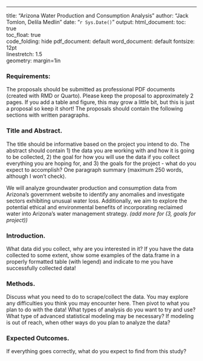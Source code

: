 ---
title: "Arizona Water Production and Consumption Analysis"
author: "Jack Tomlon, Delila Medlin"
date: "`r Sys.Date()`"
output: 
  html_document:
    toc: true        
    toc_float: true  
    code_folding: hide 
  pdf_document: default 
  word_document: default 
fontsize: 12pt         
linestretch: 1.5       
geometry: margin=1in   

### Requirements:

The proposals should be submitted as professional PDF documents (created with RMD or Quarto). Please keep the proposal to approximately 2 pages.  If you add a table and figure, this may grow a little bit, but this is just a proposal so keep it short! The proposals should contain the following sections with written paragraphs.

### Title and Abstract. 

The title should be informative based on the project you intend to do.  The abstract should contain 1) the data you are working with and how it is going to be collected, 2) the goal for how you will use the data if you collect everything you are hoping for, and 3) the goals for the project - what do you expect to accomplish? One paragraph summary (maximum 250 words, although I won't check).

We will analyze groundwater production and consumption data from Arizona's government website to identify any anomalies and investigate sectors exhibiting unusual water loss. Additionally, we aim to explore the potential ethical and environmental benefits of incorporating reclaimed water into Arizona's water management strategy. *(add more for (3, goals for project))*

### Introduction. 
What data did you collect, why are you interested in it?  If you have the data collected to some extent, show some examples of the data.frame in a properly formatted table (with legend) and indicate to me you have successfully collected data!

### Methods. 
Discuss what you need to do to scrape/collect the data.  You may explore any difficulties you think you may encounter here.  Then pivot to what you plan to do with the data! What types of analysis do you want to try and use? What type of advanced statistical modeling may be necessary? If modeling is out of reach, when other ways do you plan to analyze the data?

### Expected Outcomes. 

If everything goes correctly, what do you expect to find from this study?